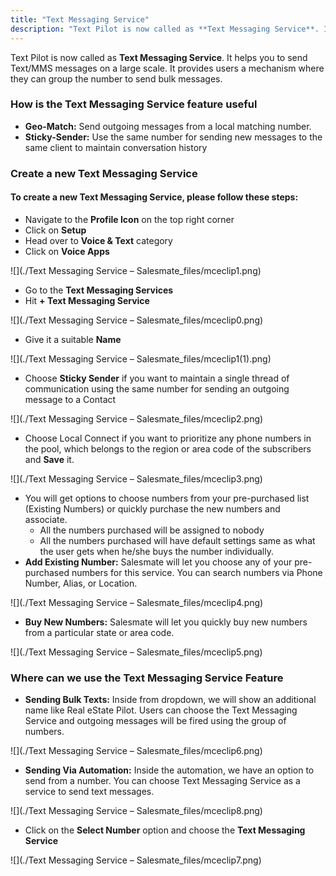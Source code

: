```yaml
---
title: "Text Messaging Service"
description: "Text Pilot is now called as **Text Messaging Service**. It helps you to send Text/MMS messages on a large scale. It provides users a mechanism where t..."
---
```


Text Pilot is now called as **Text Messaging Service**. It helps you to send Text/MMS messages on a large scale. It provides users a mechanism where they can group the number to send bulk messages.  
  

### How is the Text Messaging Service feature useful

*   **Geo-Match:** Send outgoing messages from a local matching number.
*   **Sticky-Sender:** Use the same number for sending new messages to the same client to maintain conversation history

### Create a new Text Messaging Service

#### To create a new Text Messaging Service, please follow these steps:

*   Navigate to the **Profile Icon** on the top right corner
*   Click on **Setup**
*   Head over to **Voice & Text** category
*   Click on **Voice Apps**

![](./Text Messaging Service – Salesmate_files/mceclip1.png)

*   Go to the **Text Messaging Services**
*   Hit **\+ Text Messaging Service**

![](./Text Messaging Service – Salesmate_files/mceclip0.png)

*   Give it a suitable **Name**

![](./Text Messaging Service – Salesmate_files/mceclip1(1).png)

*   Choose **Sticky Sender** if you want to maintain a single thread of communication using the same number for sending an outgoing message to a Contact

![](./Text Messaging Service – Salesmate_files/mceclip2.png)

*   Choose Local Connect if you want to prioritize any phone numbers in the pool, which belongs to the region or area code of the subscribers and **Save** it.

![](./Text Messaging Service – Salesmate_files/mceclip3.png)

*   You will get options to choose numbers from your pre-purchased list (Existing Numbers) or quickly purchase the new numbers and associate. 
    *   All the numbers purchased will be assigned to nobody
    *   All the numbers purchased will have default settings same as what the user gets when he/she buys the number individually.
*   **Add Existing Number:** Salesmate will let you choose any of your pre-purchased numbers for this service. You can search numbers via Phone Number, Alias, or Location.

![](./Text Messaging Service – Salesmate_files/mceclip4.png)

*   **Buy New Numbers:** Salesmate will let you quickly buy new numbers from a particular state or area code.

![](./Text Messaging Service – Salesmate_files/mceclip5.png)

### Where can we use the Text Messaging Service Feature

*   **Sending Bulk Texts:** Inside from dropdown, we will show an additional name like Real eState Pilot. Users can choose the Text Messaging Service and outgoing messages will be fired using the group of numbers.

![](./Text Messaging Service – Salesmate_files/mceclip6.png)

*   **Sending Via Automation:** Inside the automation, we have an option to send from a number. You can choose Text Messaging Service as a service to send text messages.

![](./Text Messaging Service – Salesmate_files/mceclip8.png)

*   Click on the **Select Number** option and choose the **Text Messaging Service** 

![](./Text Messaging Service – Salesmate_files/mceclip7.png)